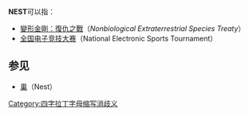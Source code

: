 '''NEST'''可以指：

* [[變形金剛：復仇之戰|變形金剛：復仇之戰]]（''Nonbiological Extraterrestrial Species Treaty''）
* [[全国电子竞技大赛|全国电子竞技大赛]]（National Electronic Sports Tournament）

==参见==
* [[巢|巢]]（Nest）

{{disambig}}

[[Category:四字拉丁字母缩写消歧义|Category:四字拉丁字母缩写消歧义]]